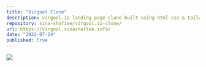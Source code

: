 ```yaml
---
title: "Virgool Clone"
description: virgool.io landing page clone built using html css & tailwind css.
repository: sina-shafiee/virgool.io-clone/
url: https://virgool.sinashafiee.info/
date: "2022-07-24"
published: true
---
```


[![](https://res.cloudinary.com/dijymotik/image/upload/v1754824501/landing_lxi5ot.webp)](https://virgool.sinashafiee.info/)
